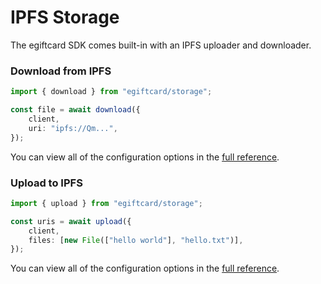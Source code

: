 # IPFS Storage

The egiftcard SDK comes built-in with an IPFS uploader and downloader.

### Download from IPFS

```ts
import { download } from "egiftcard/storage";

const file = await download({
	client,
	uri: "ipfs://Qm...",
});
```

You can view all of the configuration options in the [full reference](/references/typescript/v5/download).

### Upload to IPFS

```ts
import { upload } from "egiftcard/storage";

const uris = await upload({
	client,
	files: [new File(["hello world"], "hello.txt")],
});
```

You can view all of the configuration options in the [full reference](/references/typescript/v5/upload).
